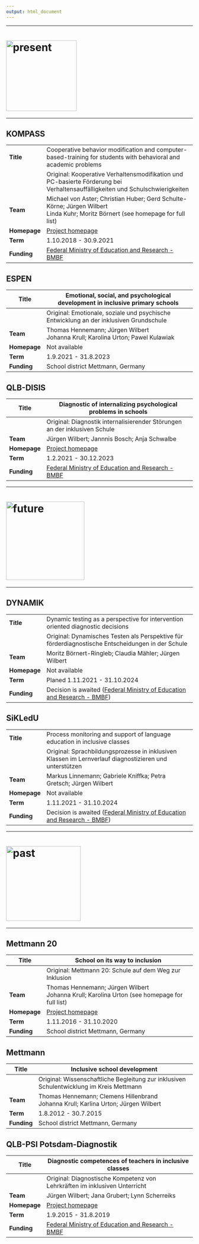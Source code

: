 ```yaml
---
output: html_document
---
```


------------------------------------------------------------------------

# <img src="images/present.png" alt="present" class="center" style="width: 190px"/>

------------------------------------------------------------------------

## KOMPASS {#kompass}

+--------------+-------------------------------------------------------------------------------------------------------------------------------+
| **Title**    | Cooperative behavior modification and computer-based-training for students with behavioral and academic problems              |
+--------------+-------------------------------------------------------------------------------------------------------------------------------+
|              | Original: Kooperative Verhaltensmodifikation und PC-basierte Förderung bei Verhaltensauffälligkeiten und Schulschwierigkeiten |
+--------------+-------------------------------------------------------------------------------------------------------------------------------+
| **Team**     | Michael von Aster; Christian Huber; Gerd Schulte-Körne; Jürgen Wilbert\                                                       |
|              | Linda Kuhr; Moritz Börnert (see homepage for full list)                                                                       |
+--------------+-------------------------------------------------------------------------------------------------------------------------------+
| **Homepage** | [Project homepage](http://www.kompass-forschung.de/)                                                                          |
+--------------+-------------------------------------------------------------------------------------------------------------------------------+
| **Term**     | 1.10.2018 - 30.9.2021                                                                                                         |
+--------------+-------------------------------------------------------------------------------------------------------------------------------+
| **Funding**  | [Federal Ministry of Education and Research - BMBF](https://www.bmbf.de/en/index.html)                                        |
+--------------+-------------------------------------------------------------------------------------------------------------------------------+

## ESPEN {#espen}

+--------------+----------------------------------------------------------------------------------------+
| **Title**    | Emotional, social, and psychological development in inclusive primary schools          |
+==============+========================================================================================+
|              | Original: Emotionale, soziale und psychische Entwicklung an der inklusiven Grundschule |
+--------------+----------------------------------------------------------------------------------------+
| **Team**     | Thomas Hennemann; Jürgen Wilbert\                                                      |
|              | Johanna Krull; Karolina Urton; Pawel Kulawiak                                          |
+--------------+----------------------------------------------------------------------------------------+
| **Homepage** | Not available                                                                          |
+--------------+----------------------------------------------------------------------------------------+
| **Term**     | 1.9.2021 - 31.8.2023                                                                   |
+--------------+----------------------------------------------------------------------------------------+
| **Funding**  | School district Mettmann, Germany                                                      |
+--------------+----------------------------------------------------------------------------------------+

## QLB-DISIS {#disis}

+--------------+-------------------------------------------------------------------------------------------------------------------------------------------------------------------------------+
| **Title**    | Diagnostic of internalizing psychological problems in schools                                                                                                                 |
+==============+===============================================================================================================================================================================+
|              | Original: Diagnostik internalisierender Störungen an der inklusiven Schule                                                                                                    |
+--------------+-------------------------------------------------------------------------------------------------------------------------------------------------------------------------------+
| **Team**     | Jürgen Wilbert; Jannnis Bosch; Anja Schwalbe                                                                                                                                  |
+--------------+-------------------------------------------------------------------------------------------------------------------------------------------------------------------------------+
| **Homepage** | [Project homepage](https://www.uni-potsdam.de/de/qlb/das-projekt/sp-3-inklusion-und-heterogenitaet/inklusionspaedagogik-foerderschwerpunkt-forschungsmethoden-und-diagnostik) |
+--------------+-------------------------------------------------------------------------------------------------------------------------------------------------------------------------------+
| **Term**     | 1.2.2021 - 30.12.2023                                                                                                                                                         |
+--------------+-------------------------------------------------------------------------------------------------------------------------------------------------------------------------------+
| **Funding**  | [Federal Ministry of Education and Research - BMBF](https://www.bmbf.de/en/index.html)                                                                                        |
+--------------+-------------------------------------------------------------------------------------------------------------------------------------------------------------------------------+

------------------------------------------------------------------------

# <img src="images/future.png" alt="future" class="center" style="width: 211px"/>

------------------------------------------------------------------------

## DYNAMIK {#dynamik}

+--------------+--------------------------------------------------------------------------------------------------------------+
| **Title**    | Dynamic testing as a perspective for intervention oriented diagnostic decisions                              |
+--------------+--------------------------------------------------------------------------------------------------------------+
|              | Original: Dynamisches Testen als Perspektive für förderdiagnostische Entscheidungen in der Schule            |
+--------------+--------------------------------------------------------------------------------------------------------------+
| **Team**     | Moritz Börnert-Ringleb; Claudia Mähler; Jürgen Wilbert                                                       |
+--------------+--------------------------------------------------------------------------------------------------------------+
| **Homepage** | Not available                                                                                                |
+--------------+--------------------------------------------------------------------------------------------------------------+
| **Term**     | Planed 1.11.2021 - 31.10.2024                                                                                |
+--------------+--------------------------------------------------------------------------------------------------------------+
| **Funding**  | Decision is awaited ([Federal Ministry of Education and Research - BMBF](https://www.bmbf.de/en/index.html)) |
+--------------+--------------------------------------------------------------------------------------------------------------+

## SiKLedU {#sikledu}

+--------------+--------------------------------------------------------------------------------------------------------------+
| **Title**    | Process monitoring and support of language education in inclusive classes                                    |
+--------------+--------------------------------------------------------------------------------------------------------------+
|              | Original: Sprachbildungsprozesse in inklusiven Klassen im Lernverlauf diagnostizieren und unterstützen       |
+--------------+--------------------------------------------------------------------------------------------------------------+
| **Team**     | Markus Linnemann; Gabriele Kniffka; Petra Gretsch; Jürgen Wilbert                                            |
+--------------+--------------------------------------------------------------------------------------------------------------+
| **Homepage** | Not available                                                                                                |
+--------------+--------------------------------------------------------------------------------------------------------------+
| **Term**     | 1.11.2021 - 31.10.2024                                                                                       |
+--------------+--------------------------------------------------------------------------------------------------------------+
| **Funding**  | Decision is awaited ([Federal Ministry of Education and Research - BMBF](https://www.bmbf.de/en/index.html)) |
+--------------+--------------------------------------------------------------------------------------------------------------+

------------------------------------------------------------------------

# <img src="images/past.png" alt="past" class="center" style="width: 201px"/>

------------------------------------------------------------------------

## Mettmann 20

+--------------+------------------------------------------------------------+
| **Title**    | School on its way to inclusion                             |
+==============+============================================================+
|              | Original: Mettmann 20: Schule auf dem Weg zur Inklusion    |
+--------------+------------------------------------------------------------+
| **Team**     | Thomas Hennemann; Jürgen Wilbert\                          |
|              | Johanna Krull; Karolina Urton (see homepage for full list) |
+--------------+------------------------------------------------------------+
| **Homepage** | [Project homepage](https://www.hf.uni-koeln.de/38801)      |
+--------------+------------------------------------------------------------+
| **Term**     | 1.11.2016 - 31.10.2020                                     |
+--------------+------------------------------------------------------------+
| **Funding**  | School district Mettmann, Germany                          |
+--------------+------------------------------------------------------------+

## Mettmann {#mm}

+-------------+------------------------------------------------------------------------------------------+
| **Title**   | Inclusive school development                                                             |
+=============+==========================================================================================+
|             | Original: Wissenschaftliche Begleitung zur inklusiven Schulentwicklung im Kreis Mettmann |
+-------------+------------------------------------------------------------------------------------------+
| **Team**    | Thomas Hennemann; Clemens Hillenbrand\                                                   |
|             | Johanna Krull; Karlina Urton; Jürgen Wilbert                                             |
+-------------+------------------------------------------------------------------------------------------+
| **Term**    | 1.8.2012 - 30.7.2015                                                                     |
+-------------+------------------------------------------------------------------------------------------+
| **Funding** | School district Mettmann, Germany                                                        |
+-------------+------------------------------------------------------------------------------------------+

## QLB-PSI Potsdam-Diagnostik {#qlb}

+--------------+-------------------------------------------------------------------------------------------------------------------------------------------------------------------------------+
| **Title**    | Diagnostic competences of teachers in inclusive classes                                                                                                                       |
+==============+===============================================================================================================================================================================+
|              | Original: Diagnostische Kompetenz von Lehrkräften im inklusiven Unterricht                                                                                                    |
+--------------+-------------------------------------------------------------------------------------------------------------------------------------------------------------------------------+
| **Team**     | Jürgen Wilbert; Jana Grubert; Lynn Scherreiks                                                                                                                                 |
+--------------+-------------------------------------------------------------------------------------------------------------------------------------------------------------------------------+
| **Homepage** | [Project homepage](https://www.uni-potsdam.de/de/qlb/das-projekt/sp-3-inklusion-und-heterogenitaet/inklusionspaedagogik-foerderschwerpunkt-forschungsmethoden-und-diagnostik) |
+--------------+-------------------------------------------------------------------------------------------------------------------------------------------------------------------------------+
| **Term**     | 1.9.2015 - 31.8.2019                                                                                                                                                          |
+--------------+-------------------------------------------------------------------------------------------------------------------------------------------------------------------------------+
| **Funding**  | [Federal Ministry of Education and Research - BMBF](https://www.bmbf.de/en/index.html)                                                                                        |
+--------------+-------------------------------------------------------------------------------------------------------------------------------------------------------------------------------+
